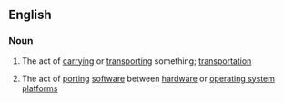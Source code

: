 ==English==

===Noun===
{{en-noun|-}}

# {{especially|in combination}} The act of [[carrying]] or [[transporting]] something; [[transportation]]
# {{computing}} The act of [[porting]] [[software]] between [[hardware]] or [[operating system]] [[platform]]s